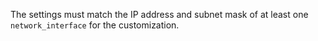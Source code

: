 <!-- Code generated from the comments of the GlobalRoutingSettings struct in builder/vsphere/clone/step_customize.go; DO NOT EDIT MANUALLY -->

The settings must match the IP address and subnet mask of at least one `network_interface` for the customization.

<!-- End of code generated from the comments of the GlobalRoutingSettings struct in builder/vsphere/clone/step_customize.go; -->

